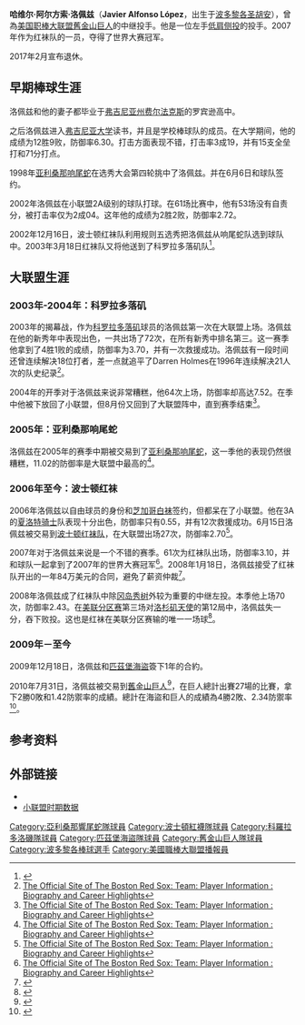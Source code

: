 {{Expand English|Javier López (baseball)|time=2013-1-30}}
{{update|time=2013-01-27}}
{{Infobox MLB player
| name        = 哈维尔·洛佩兹<br />Javier López
| image       = Javier López on August 19, 2012.jpg
| width       = 320px
| caption     = 
| team        = 退役球員
| number      = 49
| position    = 投手
| birthdate   = {{birth date and age|1977|7|11}}
| birthplace  = [[波多黎各|波多黎各]][[圣胡安_(波多黎各)|圣胡安]]
| bats        = 左
| throws      = 左
| debutdate   = 4月3日
| debutyear   = 2003年
| debutteam   = 科罗拉多落矶
| statyear    = 2008年
| stat1label  = 胜-败
| stat1value  = 11–5
| stat2label  = [[防御率|防御率]]
| stat2value  = 4.38
| stat3label  = [[三振|三振]]
| stat3value  = 147
| teams       = <nowiki></nowiki>
*[[科罗拉多落矶|科罗拉多落矶]] （2003年－2005年）
*[[亚利桑那响尾蛇|亚利桑那响尾蛇]] （2005年）
*[[芝加哥白袜|芝加哥白袜]] （2006年）
*[[波士頓紅襪|波士頓紅襪]] （{{by|2006年}}－{{by|2009年}}）
*[[匹茲堡海盜|匹茲堡海盜]] （{{MLBy|2010年}}）
*[[舊金山巨人|舊金山巨人]] （{{MLBy|2010年}}－2016年）
|awards      = <nowiki></nowiki> 
*4次[[世界大賽|世界大賽]]冠軍 （2007、2010、2012、2014）
}}
'''哈维尔·阿尔方索·洛佩兹'''（'''Javier Alfonso López'''，{{bd|1977年|7月11日}}出生于[[波多黎各|波多黎各]][[圣胡安_(波多黎各)|圣胡安]]），曾為[[美国职棒大联盟|美国职棒大联盟]][[舊金山巨人|舊金山巨人]]的中继投手。他是一位左手[[低肩侧投|低肩侧投]]的投手。2007年作为红袜队的一员，夺得了世界大赛冠军。

2017年2月宣布退休。



==早期棒球生涯==
洛佩兹和他的妻子都毕业于[[弗吉尼亚州|弗吉尼亚州]][[费尔法克斯_(弗吉尼亚州)|费尔法克斯]]的罗宾逊高中。

之后洛佩兹进入[[弗吉尼亚大学|弗吉尼亚大学]]读书，并且是学校棒球队的成员。在大学期间，他的成绩为12胜9败，防御率6.30。打击方面表现不错，打击率3成19，并有15支全垒打和71分打点。

1998年[[亚利桑那响尾蛇|亚利桑那响尾蛇]]在选秀大会第四轮挑中了洛佩兹。并在6月6日和球队签约。

2002年洛佩兹在小联盟2A级别的球队打球。在61场比赛中，他有53场没有自责分，被打击率仅为2成04。这年他的成绩为2胜2败，防御率2.72。

2002年12月16日，波士顿红袜队利用规则五选秀把洛佩兹从响尾蛇队选到球队中。2003年3月18日红袜队又将他送到了科罗拉多落矶队<ref>{{Cite web |url=http://www.baseball-reference.com/l/lopezja02.shtml |title=Lopez's transaction |accessdate=2008-11-12 |archive-date=2009-01-31 |archive-url=https://web.archive.org/web/20090131100518/http://www.baseball-reference.com/l/lopezja02.shtml |dead-url=no }}</ref>。

==大联盟生涯==

===2003年-2004年：科罗拉多落矶===
2003年的揭幕战，作为[[科罗拉多落矶|科罗拉多落矶]]球员的洛佩兹第一次在大联盟上场。洛佩兹在他的新秀年中表现出色，一共出场了72次，在所有新秀中排名第三。这一赛季他拿到了4胜1败的成绩，防御率为3.70，并有一次救援成功。洛佩兹有一段时间还曾连续解决18位打者，差一点就追平了Darren Holmes在1996年连续解决21人次的队史纪录<ref>[http://boston.redsox.mlb.com/team/player_career.jsp?player_id=425657&y=2003 The Official Site of The Boston Red Sox: Team: Player Information : Biography and Career Highlights]</ref>。

2004年的开季对于洛佩兹来说非常糟糕，他64次上场，防御率却高达7.52。在季中他被下放回了小联盟，但8月份又回到了大联盟阵中，直到赛季结束<ref>[http://boston.redsox.mlb.com/team/player_career.jsp?player_id=425657&y=2004 The Official Site of The Boston Red Sox: Team: Player Information : Biography and Career Highlights]</ref>。

===2005年：亚利桑那响尾蛇===
洛佩兹在2005年的赛季中期被交易到了[[亚利桑那响尾蛇|亚利桑那响尾蛇]]，这一季他的表现仍然很糟糕，11.02的防御率是大联盟中最高的<ref>[http://boston.redsox.mlb.com/team/player_career.jsp?player_id=425657&y=2005 The Official Site of The Boston Red Sox: Team: Player Information : Biography and Career Highlights]</ref>。

===2006年至今：波士顿红袜===
2006年洛佩兹以自由球员的身份和[[芝加哥白袜|芝加哥白袜]]签约，但都呆在了小联盟。他在3A的[[夏洛特骑士|夏洛特骑士]]队表现十分出色，防御率只有0.55，并有12次救援成功。6月15日洛佩兹被交易到[[波士顿红袜队|波士顿红袜队]]，在大联盟出场27次，防御率2.70<ref>[http://boston.redsox.mlb.com/team/player_career.jsp?player_id=425657&y=2006 The Official Site of The Boston Red Sox: Team: Player Information : Biography and Career Highlights]</ref>。

2007年对于洛佩兹来说是一个不错的赛季。61次为红袜队出场，防御率3.10，并和球队一起拿到了2007年的世界大赛冠军<ref>[http://boston.redsox.mlb.com/team/player_career.jsp?player_id=425657&y=2007 The Official Site of The Boston Red Sox: Team: Player Information : Biography and Career Highlights]</ref>。2008年1月18日，洛佩兹接受了红袜队开出的一年84万美元的合同，避免了薪资仲裁<ref>{{cite web | url=http://www.boston.com/sports/baseball/redsox/articles/2008/01/18/lefty_javier_lopez_and_red_sox_agree_to_840000_1_year_deal/ |title= Lefty Javier Lopez and Red Sox agree to $840,000, 1-year deal |date=2008-01-18 |publisher=波士顿环球报 |accessdate=2008-01-20}}</ref>。

2008年洛佩兹成了红袜队中除[[冈岛秀树|冈岛秀树]]外较为重要的中继左投。本季他上场70次，防御率2.43。在[[美联分区赛|美联分区赛]]第三场对[[洛杉矶天使|洛杉矶天使]]的第12局中，洛佩兹失一分，吞下败投。这也是红袜在美联分区赛输的唯一一场球<ref>{{Cite web |url=http://www.baseball-reference.com/boxes/BOS/BOS200810050.shtml |title=Oct 5, 2008, American League Division Series (ALDS) Game 3 Box Score |accessdate=2008-11-12 |archive-date=2020-08-27 |archive-url=https://web.archive.org/web/20200827050433/https://www.baseball-reference.com/boxes/BOS/BOS200810050.shtml |dead-url=no }}</ref>。

===2009年－至今===
2009年12月18日，洛佩兹和[[匹茲堡海盜|匹茲堡海盜]]簽下1年的合約。

2010年7月31日，洛佩兹被交易到[[舊金山巨人|舊金山巨人]]<ref>{{Cite web |url=http://sanfrancisco.giants.mlb.com/news/article.jsp?ymd=20100731&content_id=12853616&vkey=news_sf&fext=.jsp&c_id=sf |title=存档副本 |accessdate=2011-04-15 |archive-date=2010-08-03 |archive-url=https://web.archive.org/web/20100803005408/http://sanfrancisco.giants.mlb.com/news/article.jsp?ymd=20100731&content_id=12853616&vkey=news_sf&fext=.jsp&c_id=sf |dead-url=yes }}</ref>，在巨人總計出賽27場的比賽，拿下2勝0敗和1.42防禦率的成績。總計在海盜和巨人的成績為4勝2敗、2.34防禦率<ref name="nlds">{{cite journal| quotes = | last = | first = | year = 2010| title = San Francisco Giants Game Information| volume = | issue = october 11| pages = 4 of 14| url = http://giants.mlb.com/mlb/presspass/gamenotes.jsp?c_id=sf| accessdate = 13 Oct 2010| journal = | archive-date = 2010-04-17| archive-url = https://web.archive.org/web/20100417082801/http://giants.mlb.com/mlb/presspass/gamenotes.jsp?c_id=sf| dead-url = no}}</ref>。  

==参考资料==
{{reflist}}

==外部链接==
*{{Baseballstats |mlb=425657 |espn=5388 |br=l/lopezja02 |fangraphs=1663 |cube=L/javier-lopez-1}}
*[https://web.archive.org/web/20081010095848/http://minors.baseball-reference.com/players.cgi?pid=23642 小联盟时期数据]

{{2007 World Series Champion}}
{{2010 World Series Champions}}
{{2012 World Series Champions}}
{{2014 World Series Champions}}
{{DEFAULTSORT:Lopez, Javier}}

[[Category:亞利桑那響尾蛇隊球員|Category:亞利桑那響尾蛇隊球員]]
[[Category:波士頓紅襪隊球員|Category:波士頓紅襪隊球員]]
[[Category:科羅拉多洛磯隊球員|Category:科羅拉多洛磯隊球員]]
[[Category:匹茲堡海盜隊球員|Category:匹茲堡海盜隊球員]]
[[Category:舊金山巨人隊球員|Category:舊金山巨人隊球員]]
[[Category:波多黎各棒球選手|Category:波多黎各棒球選手]]
[[Category:美國職棒大聯盟播報員|Category:美國職棒大聯盟播報員]]